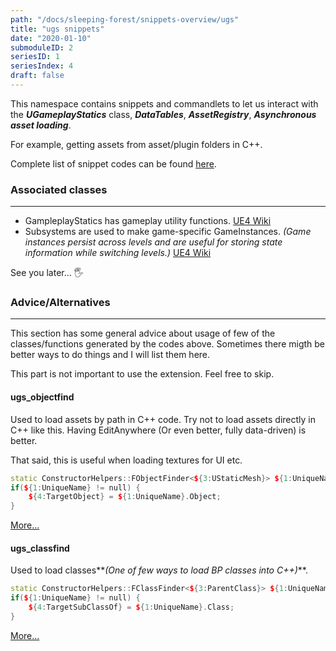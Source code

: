 ```yaml
---
path: "/docs/sleeping-forest/snippets-overview/ugs"
title: "ugs snippets"
date: "2020-01-10"
submoduleID: 2
seriesID: 1
seriesIndex: 4
draft: false
---
```


This namespace contains snippets and commandlets to let us interact with
the **_UGameplayStatics_** class, **_DataTables_**, **_AssetRegistry_**, **_Asynchronous asset loading_**.

For example, getting assets from asset/plugin folders in C++.

Complete list of snippet codes can be found [here](/docs/sleeping-forest/snippet-lists/ugs).

### Associated classes

---

- GampleplayStatics has gameplay utility functions. [UE4 Wiki](https://docs.unrealengine.com/en-US/API/Runtime/Engine/Kismet/UGameplayStatics/index.html)
- Subsystems are used to make game-specific GameInstances. _(Game instances persist across levels and are useful for storing state information while switching levels.)_ [UE4 Wiki](https://docs.unrealengine.com/en-US/Programming/Subsystems/index.html)

See you later... 🖐

### Advice/Alternatives

---

This section has some general advice about usage of few of the classes/functions generated by the codes above.
Sometimes there migth be better ways to do things and I will list them here.

This part is not important to use the extension. Feel free to skip.

#### ugs_objectfind

Used to load assets by path in C++ code. Try not to load assets directly in C++ like this. Having EditAnywhere (Or even better, fully data-driven) is better.

That said, this is useful when loading textures for UI etc.

```cpp
static ConstructorHelpers::FObjectFinder<${3:UStaticMesh}> ${1:UniqueName}(TEXT("/Game/$2"));
if(${1:UniqueName} != null) {
    ${4:TargetObject} = ${1:UniqueName}.Object;
}
```

[More...](/docs/sleeping-forest/gameplay-systems/ugs-objectfind)

#### ugs_classfind

Used to load classes**_(One of few ways to load BP classes into C++)_**.

```cpp
static ConstructorHelpers::FClassFinder<${3:ParentClass}> ${1:UniqueName}(TEXT("/Game/$2"));
if(${1:UniqueName} != null) {
    ${4:TargetSubClassOf} = ${1:UniqueName}.Class;
}
```

[More...](/docs/sleeping-forest/gameplay-systems/ugs-classfind)
